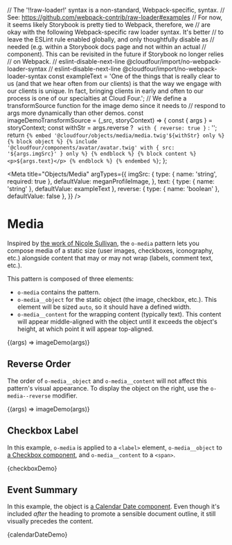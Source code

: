 // The '!!raw-loader!' syntax is a non-standard, Webpack-specific, syntax.
// See: https://github.com/webpack-contrib/raw-loader#examples
// For now, it seems likely Storybook is pretty tied to Webpack, therefore, we
// are okay with the following Webpack-specific raw loader syntax. It's better
// to leave the ESLint rule enabled globally, and only thoughtfully disable as
// needed (e.g. within a Storybook docs page and not within an actual
// component). This can be revisited in the future if Storybook no longer relies
// on Webpack.
// eslint-disable-next-line @cloudfour/import/no-webpack-loader-syntax
// eslint-disable-next-line @cloudfour/import/no-webpack-loader-syntax
const exampleText =
  'One of the things that is really clear to us (and that we hear often from our clients) is that the way we engage with our clients is unique. In fact, bringing clients in early and often to our process is one of our specialties at Cloud Four.';
// We define a transformSource function for the image demo since it needs to
// respond to args more dynamically than other demos.
const imageDemoTransformSource = (_src, storyContext) => {
  const { args } = storyContext;
  const withStr = args.reverse
    ? ` with {
  reverse: true
}`
    : '';
  return `{% embed '@cloudfour/objects/media/media.twig'${withStr} only %}
  {% block object %}
    {% include '@cloudfour/components/avatar/avatar.twig' with {
      src: '${args.imgSrc}'
    } only %}
  {% endblock %}
  {% block content %}
    <p>${args.text}</p>
  {% endblock %}
{% endembed %}`;
};

<Meta
  title="Objects/Media"
  argTypes={{
    imgSrc: {
      type: { name: 'string', required: true },
      defaultValue: meganProfileImage,
    },
    text: { type: { name: 'string' }, defaultValue: exampleText },
    reverse: { type: { name: 'boolean' }, defaultValue: false },
  }}
/>

# Media

Inspired by [the work of Nicole Sullivan](http://www.stubbornella.org/content/2010/06/25/the-media-object-saves-hundreds-of-lines-of-code/), the `o-media` pattern lets you compose media of a static size (user images, checkboxes, iconography, etc.) alongside content that may or may not wrap (labels, comment text, etc.).

This pattern is composed of three elements:

- `o-media` contains the pattern.
- `o-media__object` for the static object (the image, checkbox, etc.). This element will be sized `auto`, so it should have a defined width.
- `o-media__content` for the wrapping content (typically text). This content will appear middle-aligned with the object until it exceeds the object's height, at which point it will appear top-aligned.

<Canvas>
  <Story
    name="Image"
    parameters={{
      docs: {
        transformSource: imageDemoTransformSource,
      },
    }}
  >
    {(args) => imageDemo(args)}
  </Story>
</Canvas>

## Reverse Order

The order of `o-media__object` and `o-media__content` will not affect this pattern's visual appearance. To display the object on the right, use the `o-media--reverse` modifier.

<Canvas>
  <Story
    name="Image Reversed"
    args={{ reverse: true }}
    parameters={{
      docs: {
        transformSource: imageDemoTransformSource,
      },
    }}
  >
    {(args) => imageDemo(args)}
  </Story>
</Canvas>

## Checkbox Label

In this example, `o-media` is applied to a `<label>` element, `o-media__object` to [a Checkbox component](/docs/components-checkbox--enabled), and `o-media__content` to a `<span>`.

<Canvas>
  <Story
    name="Checkbox Label"
    parameters={{ docs: { source: { code: checkboxDemoSource } } }}
  >
    {checkboxDemo}
  </Story>
</Canvas>

## Event Summary

In this example, the object is [a Calendar Date component](/docs/components-calendar-date--basic). Even though it's included _after_ the heading to promote a sensible document outline, it still visually precedes the content.

<Canvas>
  <Story
    name="Event Summary"
    parameters={{ docs: { source: { code: calendarDateDemoSource } } }}
  >
    {calendarDateDemo}
  </Story>
</Canvas>
